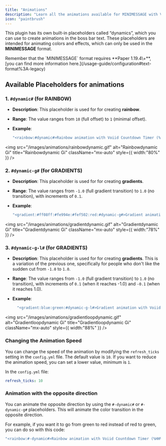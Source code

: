 ```yaml
---
title: "Animations"
description: "Learn all the animations available for MINIMESSAGE with Voiid Countdown Timer"
icon: "paintbrush"
---
```


This plugin has its own built-in placeholders called “dynamics”, which you can use to create animations in the boss bar text. These placeholders are intended for animating colors and effects, which can only be used in the **MINIMESSAGE** format.

<Note>
  Remember that the `MINIMESSAGE` format requires **Paper 1.19.4\+**, [you can find more information here.](/usage-guide/configuration#text-format%3A-legacy)
</Note>

## Available Placeholders for animations

### 1. `#dynamic#` (for RAINBOW)

- **Description**: This placeholder is used for for creating **rainbow**.
- **Range**: The value ranges from `10` (full offset) to `1` (minimal offset).
- **Example**:

  ```yaml
  "<rainbow:#dynamic#>Rainbow animation with Voiid Countdown Timer (%HH%:%MM%:%SS%)</rainbow>"
  ```

<img
  src="/images/animations/rainbowdynamic.gif"
  alt="Rainbowdynamic Gi"
  title="Rainbowdynamic Gi"
  className="mx-auto"
  style={{ width:"80%" }}
/>

### 2. `#dynamic-g#` (for GRADIENTS)

- **Description**: This placeholder is used for for creating **gradients**.
- **Range**: The value ranges from `-1.0` (full gradient transition) to `1.0` (no transition), with increments of `0.1`.
- **Example**:

  ```yaml
  "<gradient:#ff08ff:#fe994e:#fef502:red:#dynamic-g#>Gradient animation with Voiid Countdown Timer (%HH%:%MM%:%SS%)</gradient>"
  ```

<img
  src="/images/animations/gradientdynamic.gif"
  alt="Gradientdynamic Gi"
  title="Gradientdynamic Gi"
  className="mx-auto"
  style={{ width:"78%" }}
/>

### 3. `#dynamic-g-l#` (for GRADIENTS)

- **Description**: This placeholder is used for for creating **gradients**. This is a variation of the previous one, specifically for people who don't like the sudden cut from `-1.0` to `1.0`.
- **Range**: The value ranges from `-1.0` (full gradient transition) to `1.0` (no transition), with increments of `0.1` (when it reaches -1.0) and `-0.1` (when it reaches 1.0).
- **Example**:

  ```yaml
    "<gradient:blue:green:#dynamic-g-l#>Gradient animation with Voiid Countdown Timer (%HH%:%MM%:%SS%)</gradient>"
  ```

<img
  src="/images/animations/gradientloopdynamic.gif"
  alt="Gradientloopdynamic Gi"
  title="Gradientloopdynamic Gi"
  className="mx-auto"
  style={{ width:"88%" }}
/>

### Changing the Animation Speed

You can change the speed of the animation by modifying the `refresh_ticks` setting in the `config.yml` file. The default value is `10`. If you want to reduce the animation speed, you can set a lower value, minimum is `1`.

In the `config.yml` file:

```yaml
refresh_ticks: 10
```

### Animation with the opposite direction

You can animate the opposite direction by using the `#-dynamic#` or `#-dynamic-g#` placeholders. This will animate the color transition in the opposite direction.

For example, if you want it to go from green to red instead of red to green, you can do so with this code:

```yaml
"<rainbow:#-dynamic#>Rainbow animation with Voiid Countdown Timer (%HH%:%MM%:%SS%)</rainbow>"
```